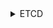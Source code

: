 <details>
<summary>ETCD</summary>

```bash
mkdir -p ${BASE_K8S_PATH}/manifests
cat <<EOF > ${BASE_K8S_PATH}/manifests/etcd.yaml
---
apiVersion: v1
kind: Pod
metadata:
  creationTimestamp: null
  labels:
    component: etcd
    tier: control-plane
  name: etcd
  namespace: kube-system
spec:
  containers:
  - name: etcd
    command:
      - etcd
    args:
      - --name=${FULL_HOST_NAME}
      - --initial-cluster=${ETCD_INITIAL_CLUSTER}
      - --initial-advertise-peer-urls=https://${FULL_HOST_NAME}:${ETCD_PEER_PORT}
      - --advertise-client-urls=https://${FULL_HOST_NAME}:${ETCD_SERVER_PORT}
      - --peer-trusted-ca-file=${ETCD_CA_CRT_PATH}
      - --trusted-ca-file=${ETCD_CA_CRT_PATH}
      - --peer-cert-file=${ETCD_PEER_CRT_PATH}
      - --peer-key-file=${ETCD_PEER_KEY_PATH}
      - --cert-file=${ETCD_SERVER_CRT_PATH}
      - --key-file=${ETCD_SERVER_KEY_PATH}
      - --listen-client-urls=https://127.0.0.1:${ETCD_SERVER_PORT},https://${LOCAL_ADDRESS}:${ETCD_SERVER_PORT}
      - --listen-peer-urls=https://${LOCAL_ADDRESS}:${ETCD_PEER_PORT}
      - --listen-metrics-urls=http://127.0.0.1:${ETCD_METRICS_PORT},http://${LOCAL_ADDRESS}:${ETCD_METRICS_PORT}
      - --initial-cluster-token=etcd
      - --initial-cluster-state=new
      - --data-dir=/var/lib/etcd
      - --strict-reconfig-check=true
      - --peer-client-cert-auth=true
      - --client-cert-auth=true
      - --snapshot-count=10000
      - --heartbeat-interval=250
      - --election-timeout=1500
      - --quota-backend-bytes=0
      - --max-snapshots=10
      - --max-wals=10
      - --discovery-fallback=proxy
      - --auto-compaction-retention=8
      - --force-new-cluster=false
      - --enable-v2=false
      - --proxy=off
      - --proxy-failure-wait=5000
      - --proxy-refresh-interval=30000
      - --proxy-dial-timeout=1000
      - --proxy-write-timeout=5000
      - --proxy-read-timeout=0
      - --metrics=extensive
      - --logger=zap
      - --log-level=debug
    image: k8s.gcr.io/etcd:${ETCD_VERSION}
    imagePullPolicy: IfNotPresent
    livenessProbe:
      failureThreshold: 8
      httpGet:
        host: 127.0.0.1
        path: /health
        port: ${ETCD_METRICS_PORT}
        scheme: HTTP
      initialDelaySeconds: 10
      periodSeconds: 10
      timeoutSeconds: 15
    resources:
      requests:
        cpu: 100m
        memory: 100Mi
    startupProbe:
      failureThreshold: 24
      httpGet:
        host: 127.0.0.1
        path: /health
        port: ${ETCD_METRICS_PORT}
        scheme: HTTP
    volumeMounts:
    - mountPath: /var/lib/etcd
      name: etcd-data
    - mountPath: ${BASE_K8S_PATH}/pki
      name: etcd-certs
  hostNetwork: true
  priorityClassName: system-node-critical
  securityContext:
      null
  volumes:
  - hostPath:
      path: ${BASE_K8S_PATH}/pki
      type: DirectoryOrCreate
    name: etcd-certs
  - hostPath:
      path: /var/lib/etcd
      type: DirectoryOrCreate
    name: etcd-data
status: {}
EOF
```
</details>
